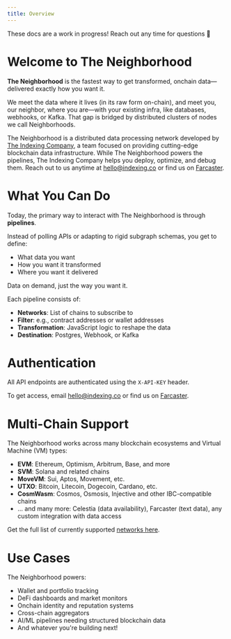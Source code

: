```yaml
---
title: Overview
---
```


<Warning>
These docs are a work in progress! Reach out any time for questions 🐇
</Warning>

# Welcome to The Neighborhood
__The Neighborhood__ is the fastest way to get transformed, onchain data—delivered exactly how you want it.

We meet the data where it lives (in its raw form on-chain), and meet you, our neighbor, where you are—with your existing infra, like databases, webhooks, or Kafka. That gap is bridged by distributed clusters of nodes we call Neighborhoods.

The Neighborhood is a distributed data processing network developed by [The Indexing Company](https://www.indexing.co), a team focused on providing cutting-edge blockchain data infrastructure. While The Neighborhood powers the pipelines, The Indexing Company helps you deploy, optimize, and debug them. Reach out to us anytime at [hello@indexing.co](mailto:hello@indexing.co) or find us on [Farcaster](https://warpcast.com/channel/indexing).

# What You Can Do
Today, the primary way to interact with The Neighborhood is through __pipelines__.

Instead of polling APIs or adapting to rigid subgraph schemas, you get to define:
- What data you want
- How you want it transformed
- Where you want it delivered

Data on demand, just the way you want it.

Each pipeline consists of:
- __Networks__: List of chains to subscribe to
- __Filter__: e.g., contract addresses or wallet addresses
- __Transformation__: JavaScript logic to reshape the data
- __Destination__: Postgres, Webhook, or Kafka

# Authentication

All API endpoints are authenticated using the `X-API-KEY` header.

To get access, email [hello@indexing.co](mailto:hello@indexing.co) or find us on [Farcaster](https://warpcast.com/channel/indexing).

# Multi-Chain Support

The Neighborhood works across many blockchain ecosystems and Virtual Machine (VM) types:
- __EVM__: Ethereum, Optimism, Arbitrum, Base, and more
- __SVM__: Solana and related chains
- __MoveVM__: Sui, Aptos, Movement, etc.
- __UTXO__: Bitcoin, Litecoin, Dogecoin, Cardano, etc.
- __CosmWasm__: Cosmos, Osmosis, Injective and other IBC-compatible chains
- ... and many more: Celestia (data availability), Farcaster (text data), any custom integration with data access

Get the full list of currently supported [networks here](/networks).

# Use Cases
The Neighborhood powers:
- Wallet and portfolio tracking
- DeFi dashboards and market monitors
- Onchain identity and reputation systems
- Cross-chain aggregators
- AI/ML pipelines needing structured blockchain data
- And whatever you're building next!
